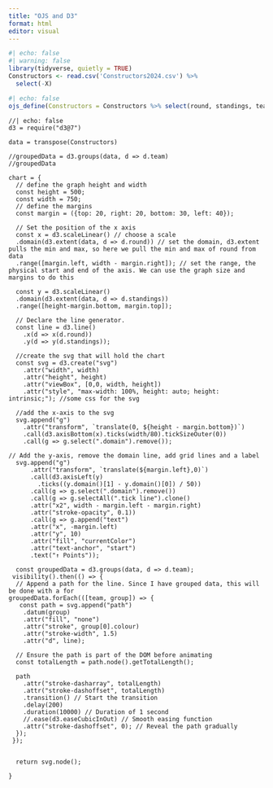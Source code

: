 ```yaml
---
title: "OJS and D3"
format: html
editor: visual
---
```


```r
#| echo: false
#| warning: false
library(tidyverse, quietly = TRUE)
Constructors <- read.csv('Constructors2024.csv') %>% 
  select(-X)
```

```r
#| echo: false
ojs_define(Constructors = Constructors %>% select(round, standings, team,  colour))
```

```ojs
//| echo: false
d3 = require("d3@7")

data = transpose(Constructors)

//groupedData = d3.groups(data, d => d.team)
//groupedData

chart = {
  // define the graph height and width
  const height = 500;
  const width = 750;
  // define the margins
  const margin = ({top: 20, right: 20, bottom: 30, left: 40});
  
  // Set the position of the x axis 
  const x = d3.scaleLinear() // choose a scale
  .domain(d3.extent(data, d => d.round)) // set the domain, d3.extent pulls the min and max, so here we pull the min and max of round from data
  .range([margin.left, width - margin.right]); // set the range, the physical start and end of the axis. We can use the graph size and margins to do this
  
  const y = d3.scaleLinear()
  .domain(d3.extent(data, d => d.standings))
  .range([height-margin.bottom, margin.top]);
  
  // Declare the line generator.
  const line = d3.line()
    .x(d => x(d.round))
    .y(d => y(d.standings));  
  
  //create the svg that will hold the chart
  const svg = d3.create("svg")
    .attr("width", width)
    .attr("height", height)
    .attr("viewBox", [0,0, width, height])
    .attr("style", "max-width: 100%, height: auto; height: intrinsic;"); //some css for the svg
  
  //add the x-axis to the svg  
  svg.append("g") 
    .attr("transform", `translate(0, ${height - margin.bottom})`)
    .call(d3.axisBottom(x).ticks(width/80).tickSizeOuter(0))
    .call(g => g.select(".domain").remove());
  
// Add the y-axis, remove the domain line, add grid lines and a label
  svg.append("g")
      .attr("transform", `translate(${margin.left},0)`)
      .call(d3.axisLeft(y)
        .ticks((y.domain()[1] - y.domain()[0]) / 50))
      .call(g => g.select(".domain").remove())
      .call(g => g.selectAll(".tick line").clone()
      .attr("x2", width - margin.left - margin.right)
      .attr("stroke-opacity", 0.1))
      .call(g => g.append("text")
      .attr("x", -margin.left)
      .attr("y", 10)
      .attr("fill", "currentColor")
      .attr("text-anchor", "start")
      .text("↑ Points"));  
  
  const groupedData = d3.groups(data, d => d.team);
 visibility().then(() => {
  // Append a path for the line. Since I have grouped data, this will be done with a for
groupedData.forEach(([team, group]) => {
   const path = svg.append("path")
    .datum(group)
    .attr("fill", "none")
    .attr("stroke", group[0].colour) 
    .attr("stroke-width", 1.5)
    .attr("d", line);

  // Ensure the path is part of the DOM before animating
  const totalLength = path.node().getTotalLength();

  path
    .attr("stroke-dasharray", totalLength)
    .attr("stroke-dashoffset", totalLength)
    .transition() // Start the transition
    .delay(200)
    .duration(10000) // Duration of 1 second
    //.ease(d3.easeCubicInOut) // Smooth easing function
    .attr("stroke-dashoffset", 0); // Reveal the path gradually
  }); 
 });
  
  
  return svg.node();

}
```

```{=html}
```

